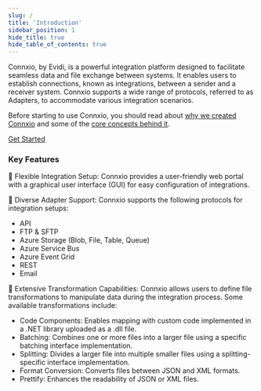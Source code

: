 ```yaml
---
slug: /
title: 'Introduction'
sidebar_position: 1
hide_title: true
hide_table_of_contents: true
---
```



<ConnxioLogo className="logo-markdown" />

Connxio, by Evidi, is a powerful integration platform designed to facilitate seamless data and file exchange between systems. It enables users to establish connections, known as integrations, between a sender and a receiver system. Connxio supports a wide range of protocols, referred to as Adapters, to accommodate various integration scenarios.

Before starting to use Connxio, you should read about [why we created Connxio](/concepts/why-connxio) and some of the [core concepts behind it](/concepts/core-concepts).

<a href="/getting-started/first-integration" className="action-button">Get Started</a>

### Key Features
💪 Flexible Integration Setup: Connxio provides a user-friendly web portal with a graphical user interface (GUI) for easy configuration of integrations.

🤖 Diverse Adapter Support: Connxio supports the following protocols for integration setups:
   - API
   - FTP & SFTP
   - Azure Storage (Blob, File, Table, Queue)
   - Azure Service Bus
   - Azure Event Grid
   - REST
   - Email

🐧 Extensive Transformation Capabilities: Connxio allows users to define file transformations to manipulate data during the integration process. Some available transformations include:
   - Code Components: Enables mapping with custom code implemented in a .NET library uploaded as a .dll file.
   - Batching: Combines one or more files into a larger file using a specific batching interface implementation.
   - Splitting: Divides a larger file into multiple smaller files using a splitting-specific interface implementation.
   - Format Conversion: Converts files between JSON and XML formats.
   - Prettify: Enhances the readability of JSON or XML files.